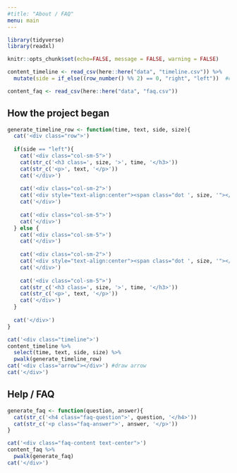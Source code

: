 ```yaml
---
#title: "About / FAQ"
menu: main
---
```


```r
library(tidyverse)
library(readxl)

knitr::opts_chunk$set(echo=FALSE, message = FALSE, warning = FALSE)

content_timeline <- read_csv(here::here("data", "timeline.csv")) %>% 
  mutate(side = if_else((row_number() %% 2) == 0, "right", "left"))  #column that alternates between left and right

content_faq <- read_csv(here::here("data", "faq.csv"))
```

## How the project began

```r
generate_timeline_row <- function(time, text, side, size){
  cat('<div class="row">')
  
  if(side == "left"){
    cat('<div class="col-sm-5">')
    cat(str_c('<h3 class=', size, '>', time, '</h3>'))
    cat(str_c('<p>', text, '</p>'))
    cat('</div>')
    
    cat('<div class="col-sm-2">')
    cat('<div style="text-align:center"><span class="dot ', size, '"></span></div>')
    cat('</div>')
    
    cat('<div class="col-sm-5">')
    cat('</div>')
  } else {
    cat('<div class="col-sm-5">')
    cat('</div>')
    
    cat('<div class="col-sm-2">')
    cat('<div style="text-align:center"><span class="dot ', size, '"></span></div>')
    cat('</div>')
    
    cat('<div class="col-sm-5">')
    cat(str_c('<h3 class=', size, '>', time, '</h3>'))
    cat(str_c('<p>', text, '</p>'))
    cat('</div>')
  }
  
  cat('</div>')
}

cat('<div class="timeline">')
content_timeline %>% 
  select(time, text, side, size) %>% 
  pwalk(generate_timeline_row)
cat('<div class="arrow"></div>') #draw arrow
cat('</div>')
```

<div class="faq">

## Help / FAQ
```r
generate_faq <- function(question, answer){
  cat(str_c('<h4 class="faq-question">', question, '</h4>'))
  cat(str_c('<p class="faq-answer">', answer, '</p>'))
}

cat('<div class="faq-content text-center">')
content_faq %>% 
  pwalk(generate_faq)
cat('</div>')
```

</div>
